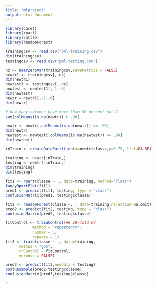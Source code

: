 ```yaml
---
title: "mlproject"
output: html_document
---
```

```r
library(caret)
library(rpart)
library(rattle)
library(randomForest)

trainingcsv <- read.csv("pml-training.csv")
dim(trainingcsv)
testingcsv <- read.csv("pml-testing.csv")

nz <- nearZeroVar(trainingcsv,saveMetrics = FALSE)
newtr1 <- trainingcsv[,-nz]
dim(newtr1)
newtest1 <- testingcsv[,-nz]
newtest <- newtest1[,-1:-6]
dim(newtest)
newtr = newtr1[,-1:-6]
dim(newtr)

# how many columns have more than 90 percent na's?
sum(colMeans(is.na(newtr)) > .90)

newtr <- newtr[,colMeans(is.na(newtr)) <= .90]
dim(newtr)
newtest <- newtest[,colMeans(is.na(newtest)) <= .90]
dim(newtest)

inTrain <- createDataPartition(y=newtr$classe,p=0.75, list=FALSE)

training <- newtr[inTrain,]
testing <- newtr[-inTrain,]
dim(training)
dim(testing)

fit1 <- rpart(classe ~ ., data=training, method="class")
fancyRpartPlot(fit1)
pred1 <- predict(fit1, testing, type = "class")
confusionMatrix(pred1, testing$classe)

fit2 <- randomForest(classe ~. , data=training,na.action=na.omit)
pred2 <- predict(fit2, testing, type = "class")
confusionMatrix(pred2, testing$classe)
```
```r
fitControl <- trainControl(## 10-fold CV
            method = "repeatedcv",
            number = 5,
            repeats = 1)
fit3 <- train(classe ~ ., data=training,
      method = "gbm",
      trControl = fitControl,
      verbose = FALSE)
```
```r
pred3 <- predict(fit3,newdata = testing)
postResample(pred2,testing$classe)
confusionMatrix(pred3,testing$classe)
```

```